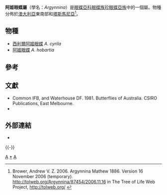 {{NoteTA
|G1=Butterfly
}}
{{Automatic Taxobox
| taxon = Argynnina
| authority = Butler, 1867
| image = Tasmanian Brown (Argynnina hobartia).jpg
| image_caption = [[阿姬眼蝶|阿姬眼蝶]]<br />''A. hobartia''
| type_species = [[阿姬眼蝶|阿姬眼蝶]]<br />''Lasiommata hobartia''
| type_species_authority = Westwood, 1851
| subdivision_ranks = 物種
| subdivision = 共2種，詳見正文。
| synonyms = 
}}

'''阿姬眼蝶屬'''（學名：''Argynnina''）是[[眼蝶亞科|眼蝶亞科]][[眼蝶族|眼蝶族]][[珍眼蝶亞族|珍眼蝶亞族]]中的一個屬。物種分佈於[[澳大利亞|澳大利亞]]東南部和[[塔斯馬尼亞|塔斯馬尼亞]]<ref>Brower, Andrew V. Z. 2006. Argynnina Mathew 1886. Version 16 November 2006 (temporary). http://tolweb.org/Argynnina/87454/2006.11.16 {{Wayback|url=http://tolweb.org/Argynnina/87454/2006.11.16 |date=20190713090043 }} in The Tree of Life Web Project, http://tolweb.org/ {{Wayback|url=http://tolweb.org/ |date=20110515100516 }}</ref>。

== 物種 ==
* [[西利爾阿姬眼蝶|西利爾阿姬眼蝶]] ''A. cyrila''
* [[阿姬眼蝶|阿姬眼蝶]] ''A. hobartia''
<!--
== 圖集 ==
<gallery>
</gallery>
-->

== 參考 ==
{{reflist|}}

== 文獻 ==
* Common IFB, and Waterhouse DF. 1981. Butterflies of Australia. CSIRO Publications, East Melbourne.
* {{Cite book | author = 寿建新、周尧、李宇飞 | title = 《世界蝴蝶分類名錄》 | location = 中國 | publisher = 陝西科學技術出版社 | date = 2006年4月1日 | ISBN = 9787536936768 | language= zh-hans }}

== 外部連結==
* {{Commonscat-inline|Argynnina}}
{{Taxonbar|from= Q4789859}}
{{-}}
{{眼蝶亞科}}
[[Category:_1867年描述的分类群|A]]
[[Category:阿姬眼蝶屬|*]]
[[Category:珍眼蝶亞族|A]]